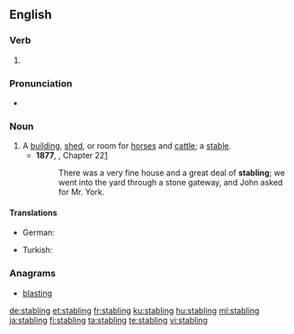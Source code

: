 ==English==

===Verb===
{{head|en|present participle}}

# {{present participle of|stable|lang=en|nocat=1}}

===Pronunciation===
* {{hyphenation|stab|ling|lang=en}}

===Noun===
{{en-noun}}

# A [[building]], [[shed]], or room for [[horse]]s and [[cattle]]; a [[stable]].
#* '''1877''', {{w|Anna Sewell}}, {{w|Black Beauty}} Chapter 22[http://en.wikisource.org/wiki/Black_Beauty/22]
#*: There was a very fine house and a great deal of '''stabling'''; we went into the yard through a stone gateway, and John asked for Mr. York.

====Translations====
{{trans-top|stable}}
* German: {{t+|de|Stallung|f}}
{{trans-mid}}
* Turkish: {{t+|tr|ahır}}
{{trans-bottom}}

===Anagrams===
* [[blasting#English|blasting]]

[[de:stabling]]
[[et:stabling]]
[[fr:stabling]]
[[ku:stabling]]
[[hu:stabling]]
[[ml:stabling]]
[[ja:stabling]]
[[fi:stabling]]
[[ta:stabling]]
[[te:stabling]]
[[vi:stabling]]